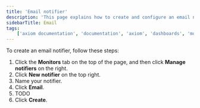 ```yaml
---
title: 'Email notifier'
description: 'This page explains how to create and configure an email notifier.'
sidebarTitle: Email
tags:
    ['axiom documentation', 'documentation', 'axiom', 'dashboards', 'monitors', 'notifiers', 'slack', 'email', 'pagerduty', 'webhook', 'opsgenie', 'discord', 'discord webhook']
---
```


To create an email notifier, follow these steps:

1. Click the **Monitors** tab on the top of the page, and then click **Manage notifiers** on the right.
1. Click **New notifier** on the top right.
1. Name your notifier.
1. Click **Email**.
1. TODO
1. Click **Create**.
